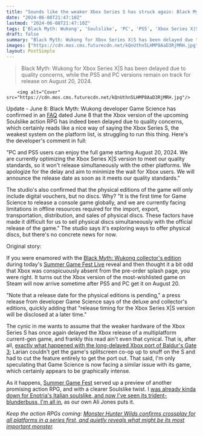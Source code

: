 ```yaml
---
title: "Sounds like the weaker Xbox Series S has struck again: Black Myth Wukong delayed on Xbox until 'it meets our quality standards'"
date: "2024-06-08T21:47:10Z"
lastmod: "2024-06-08T21:47:10Z"
tags: ['Black Myth: Wukong', 'Soulslike', 'PC', 'PS5', 'Xbox Series X|S', 'Action RPG', 'Summer Game Fest', 'Enotria', 'Trident-Blunderbuss', 'Monster Hunter Wilds', 'Crossplay']
draft: false
summary: "Black Myth: Wukong for Xbox Series X|S has been delayed due to quality concerns, while the PS5 and PC versions remain on track for release on August 20, 2024."
images: ["https://cdn.mos.cms.futurecdn.net/kQnUthn5LHMP8AaD3RjMRH.jpg"]
layout: PostSimple
---
```

> Black Myth: Wukong for Xbox Series X|S has been delayed due to quality concerns, while the PS5 and PC versions remain on track for release on August 20, 2024.


        <img alt="Cover" src="https://cdn.mos.cms.futurecdn.net/kQnUthn5LHMP8AaD3RjMRH.jpg"/>
        
Update - June 8: Black Myth: Wukong developer Game Science has confirmed in an [<u>FAQ</u>](https://heishenhua.com/news/detail?id=11) dated June 8 that the Xbox version of the upcoming Soulslike action RPG has indeed been delayed due to quality concerns, which certainly reads like a nice way of saying the Xbox Series S, the weakest system on the platform list, is struggling to run this thing. Here's the developer's comment in full:

"PC and PS5 users can enjoy the full game starting August 20, 2024. We are currently optimizing the Xbox Series X|S version to meet our quality standards, so it won't release simultaneously with the other platforms. We apologize for the delay and aim to minimize the wait for Xbox users. We will announce the release date as soon as it meets our quality standards."

The studio's also confirmed that the physical editions of the game will only include digital vouchers, but no discs. Why? "It is the first time for Game Science to release a console game globally, and we are currently facing limitations in offline resources required for the import, export, transportation, distribution, and sales of physical discs. These factors have made it difficult for us to sell physical discs simultaneously with the official release of the game." The studio says it's exploring ways to offer physical discs, but there's no concrete news for now. 

Original story:

If you were enamored with the [<u>Black Myth: Wukong collector's edition</u>](https://www.gamesradar.com/games/action-rpg/black-myth-wukong-collectors-edition-price-release-date/) during today's [<u>Summer Game Fest Live</u>](https://www.gamesradar.com/gaming/events-conferences/summer-game-fest-2024-live-coverage-everything-announced/) reveal and then thought it a bit odd that Xbox was conspicuously absent from the pre-order splash page, you were right. It turns out the Xbox version of the most-wishlisted game on Steam will now arrive sometime after PS5 and PC get it on August 20. 

"Note that a release date for the physical editions is pending," a press release from developer Game Science says of the deluxe and collector's editions, quickly adding that "release timing for the Xbox Series X|S version will be disclosed at a later time." 

The cynic in me wants to assume that the weaker hardware of the Xbox Series S has once again delayed the Xbox release of a multiplatform current-gen game, and frankly this read ain't even that cynical. That is, after all, [<u>exactly what happened with the long-delayed Xbox port of Baldur's Gate 3</u>](https://www.gamesradar.com/baldurs-gate-3-will-launch-on-xbox-this-year-after-larian-and-phil-spencer-found-a-solution/); Larian couldn't get the game's splitscreen co-op up to snuff on the S and had to cut the feature entirely to get the port out. That said, I'm only speculating that Game Science is now facing a similar issue with its game, which certainly appears to be graphically intense. 

As it happens, [Summer Game Fest](https://www.gamesradar.com/tag/summer-game-fest/) served up a preview of another promising action RPG, and with a clearer Soulslike twist. I [<u>was already kinda down for Enotria's Italian soulslike, and now I've seen its trident-blunderbuss, I'm all in</u>](https://www.gamesradar.com/games/action-rpg/i-was-already-kinda-down-for-enotrias-italian-soulslike-and-now-ive-seen-its-trident-blunderbuss-im-all-in/), as our own Ali Jones puts it. 

*Keep the action RPGs coming: *[<u><em>Monster Hunter Wilds confirms crossplay for all platforms in a series first, and quietly reveals what might be its most important monster</em></u>](https://www.gamesradar.com/games/action-rpg/monster-hunter-wilds-confirms-crossplay-for-all-platforms-in-a-series-first-and-quietly-reveals-what-might-be-its-most-important-monster/)*.*
        